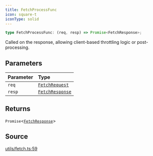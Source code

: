 ```yaml
---
title: FetchProcessFunc
icon: square-t
iconType: solid
---
```


```ts
type FetchProcessFunc: (req, resp) => Promise<FetchResponse>;
```

Called on the response, allowing client-based throttling logic or post-processing.

## Parameters

| Parameter | Type |
| :------ | :------ |
| `req` | [`FetchRequest`](/sdk/content/classes/FetchRequest) |
| `resp` | [`FetchResponse`](/sdk/content/classes/FetchResponse) |

## Returns

`Promise`\<[`FetchResponse`](/sdk/content/classes/FetchResponse)\>

## Source

[utils/fetch.ts:59](https://github.com/dominant-strategies/quais.js/blob/645041739db20c79ffe7730b79d42c9644eae500/src/utils/fetch.ts#L59)
